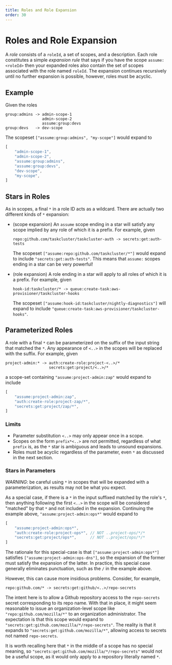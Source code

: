 ```yaml
---
title: Roles and Role Expansion
order: 30
---
```


# Roles and Role Expansion

A _role_ consists of a `roleId`, a set of scopes, and a description. Each role
constitutes a simple _expansion rule_ that says if you have the scope
`assume:<roleId>` then your expanded roles also contain the set of scopes
associated with the role named `roleId`. The expansion continues recursively
until no further expansion is possible, however, roles must be acyclic.

## Example

Given the roles

```
group:admins -> admin-scope-1
                admin-scope-2
                assume:group:devs
group:devs   -> dev-scope
```

The scopeset `["assume:group:admins", "my-scope"]` would expand to

```js
[
    "admin-scope-1",
    "admin-scope-2",
    "assume:group:admins",
    "assume:group:devs",
    "dev-scope",
    "my-scope",
]
```

## Stars in Roles

As in scopes, a final `*` in a role ID acts as a wildcard. There are actually
two different kinds of `*` expansion:

 * (scope expansion) An `assume` scope ending in a star will satisfy any scope
   implied by any role of which it is a prefix. For example, given

   ```
   repo:github.com/taskcluster/taskcluster-auth -> secrets:get:auth-tests
   ```

   The scopeset `["assume:repo:github.com/taskcluster/*"]` would expand to
   include `"secrets:get:auth-tests"`.  This means that `assume:` scopes ending
   in a star can be very powerful!

 * (role expansion) A role ending in a star will apply to all roles of which it
   is a prefix. For example, given

   ```
   hook-id:taskcluster/* -> queue:create-task:aws-provisioner/taskcluster-hooks
   ```

   The scopeset `["assume:hook-id:taskcluster/nightly-diagnostics"]` will expand
   to include `"queue:create-task:aws-provisioner/taskcluster-hooks"`.

## Parameterized Roles

A role with a final `*` can be parameterized on the suffix of the input string
that matched the `*`.  Any appearance of `<..>` in the scopes will be replaced
with the suffix.  For example, given

```
project-admin:* -> auth:create-role:project-<..>/*
                   secrets:get:project/<..>/*
```

a scope-set containing `"assume:project-admin:zap"` would expand to include

```js
[
    "assume:project-admin:zap",
    "auth:create-role:project-zap/*",
    "secrets:get:project/zap/*",
]
```

### Limits
 * Parameter substitution `<..>` may only appear once in a scope.
 * Scopes on the form `prefix*<..>` are not permitted, regardless of what
   `prefix` is, as the `*` star is ambiguous and leads to unsound expansions.
 * Roles must be acyclic regardless of the parameter, even `*` as discussed
   in the next section.

### Stars in Parameters

*WARNING*: be careful using `*` in scopes that will be expanded with a
parameterization, as results may not be what you expect.

As a special case, if there is a `*` in the input suffixed matched by the
role's `*`, then anything following the first `<..>` in the scope will be
considered "matched" by that `*` and not included in the expansion.  Continuing
the example above, `"assume:project-admin:ops*"` would expand to

```js
[
    "assume:project-admin:ops*",
    "auth:create-role:project-ops*", // NOT ..project-ops/*/*
    "secrets:get:project/ops*",      // NOT ..project/ops/*/*
]
```

The rationale for this special-case is that `["assume:project-admin:ops*"]`
satisfies `["assume:project-admin:ops-dns"]`, so the expansion of the former
must satisfy the expansion of the latter. In practice, this special case
generally eliminates punctuation, such as the `/` in the example above.

However, this can cause more insidious problems.  Consider, for example,

```
repo:github.com/* -> secrets:get:github/<..>/repo-secrets
```

The intent here is to allow a Github repository access to the `repo-secrets`
secret corresponding to its repo name.  With that in place, it might seem
reasonable to issue an organization-level scope like
`"repo:github.com/mozilla/*"` to an organization administrator. The expectation
is that this scope would expand to
`"secrets:get:github.com/mozilla/*/repo-secrets"`. The reality is that it
expands to `"secrets:get:github.com/mozilla/*"`, allowing access to secrets not
named `repo-secrets`.

It is worth recalling here that `*` in the middle of a scope has no special
meaning, so `"secrets:get:github.com/mozilla/*/repo-secrets"` would not be a
useful scope, as it would only apply to a repository literally named `*`.
